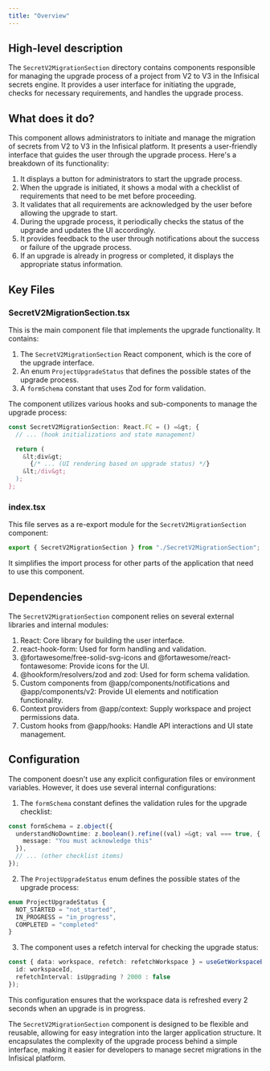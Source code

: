```yaml
---
title: "Overview"
---
```


## High-level description
The `SecretV2MigrationSection` directory contains components responsible for managing the upgrade process of a project from V2 to V3 in the Infisical secrets engine. It provides a user interface for initiating the upgrade, checks for necessary requirements, and handles the upgrade process.

## What does it do?
This component allows administrators to initiate and manage the migration of secrets from V2 to V3 in the Infisical platform. It presents a user-friendly interface that guides the user through the upgrade process. Here's a breakdown of its functionality:

1. It displays a button for administrators to start the upgrade process.
2. When the upgrade is initiated, it shows a modal with a checklist of requirements that need to be met before proceeding.
3. It validates that all requirements are acknowledged by the user before allowing the upgrade to start.
4. During the upgrade process, it periodically checks the status of the upgrade and updates the UI accordingly.
5. It provides feedback to the user through notifications about the success or failure of the upgrade process.
6. If an upgrade is already in progress or completed, it displays the appropriate status information.

## Key Files

### SecretV2MigrationSection.tsx
This is the main component file that implements the upgrade functionality. It contains:

1. The `SecretV2MigrationSection` React component, which is the core of the upgrade interface.
2. An enum `ProjectUpgradeStatus` that defines the possible states of the upgrade process.
3. A `formSchema` constant that uses Zod for form validation.

The component utilizes various hooks and sub-components to manage the upgrade process:

```typescript
const SecretV2MigrationSection: React.FC = () =&gt; {
  // ... (hook initializations and state management)

  return (
    &lt;div&gt;
      {/* ... (UI rendering based on upgrade status) */}
    &lt;/div&gt;
  );
};
```

### index.tsx
This file serves as a re-export module for the `SecretV2MigrationSection` component:

```typescript
export { SecretV2MigrationSection } from "./SecretV2MigrationSection";
```

It simplifies the import process for other parts of the application that need to use this component.

## Dependencies
The `SecretV2MigrationSection` component relies on several external libraries and internal modules:

1. React: Core library for building the user interface.
2. react-hook-form: Used for form handling and validation.
3. @fortawesome/free-solid-svg-icons and @fortawesome/react-fontawesome: Provide icons for the UI.
4. @hookform/resolvers/zod and zod: Used for form schema validation.
5. Custom components from @app/components/notifications and @app/components/v2: Provide UI elements and notification functionality.
6. Context providers from @app/context: Supply workspace and project permissions data.
7. Custom hooks from @app/hooks: Handle API interactions and UI state management.

## Configuration
The component doesn't use any explicit configuration files or environment variables. However, it does use several internal configurations:

1. The `formSchema` constant defines the validation rules for the upgrade checklist:

```typescript
const formSchema = z.object({
  understandNoDowntime: z.boolean().refine((val) =&gt; val === true, {
    message: "You must acknowledge this"
  }),
  // ... (other checklist items)
});
```

2. The `ProjectUpgradeStatus` enum defines the possible states of the upgrade process:

```typescript
enum ProjectUpgradeStatus {
  NOT_STARTED = "not_started",
  IN_PROGRESS = "in_progress",
  COMPLETED = "completed"
}
```

3. The component uses a refetch interval for checking the upgrade status:

```typescript
const { data: workspace, refetch: refetchWorkspace } = useGetWorkspaceById({
  id: workspaceId,
  refetchInterval: isUpgrading ? 2000 : false
});
```

This configuration ensures that the workspace data is refreshed every 2 seconds when an upgrade is in progress.

The `SecretV2MigrationSection` component is designed to be flexible and reusable, allowing for easy integration into the larger application structure. It encapsulates the complexity of the upgrade process behind a simple interface, making it easier for developers to manage secret migrations in the Infisical platform.